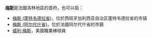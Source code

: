 '''[[梅斯|梅斯]]'''是法國洛林地區的首府，也可以指：
*[[梅斯_(蓬特韦德拉省)|梅斯 (蓬特韦德拉省)]]，位於西班牙加利西亚自治区蓬特韦德拉省的市镇
*[[梅斯_(阿尔代什省)|梅斯 (阿尔代什省)]]，位於法國阿尔代什省的市鎮
*[[威利·梅斯|威利·梅斯]]，美國職業棒球員
{{disambig|Cat=二字譯名消歧義}}